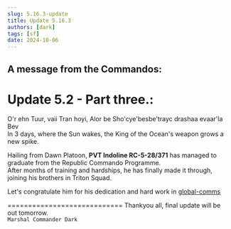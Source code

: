 ```yaml
---
slug: 5.16.3-update
title: Update 5.16.3
authors: [dark]
tags: [sf]
date: 2024-10-06
---
```


## A message from the Commandos:

<!-- truncate -->

# Update 5.2 - Part three.:

O'r ehn Tuur, vaii Tran hoyi, Alor be Sho'cye'besbe'trayc drashaa evaar'la Bev<br />
In 3 days, where the Sun wakes, the King of the Ocean's weapon grows a new spike.

Hailing from Dawn Platoon, **PVT Indoline RC-5-28/371** has managed to graduate from the Republic Commando Programme. <br />
After months of training and hardships, he has finally made it through, joining his brothers in Triton Squad. <br />

Let's congratulate him for his dedication and hard work in [global-comms](https://discord.com/channels/1198378556137410660/1198378557253099598)

============================
Thankyou all, final update will be out tomorrow. <br />
`Marshal Commander Dark`
